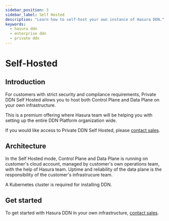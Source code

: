 ```yaml
---
sidebar_position: 3
sidebar_label: Self Hosted 
description: "Learn how to self-host your own instance of Hasura DDN."
keywords:
  - hasura ddn
  - enterprise ddn
  - private ddn
---
```



# Self-Hosted

## Introduction

For customers with strict security and compliance requirements, Private DDN Self Hosted allows you
to host both Control Plane and Data Plane on your own infrastructure. 

This is a premium offering where Hasura team will be helping you with setting up the entire DDN
Platform organization wide.

If you would like access to Private DDN Self Hosted, please [contact sales](https://hasura.io/contact-us).

## Architecture

In the Self Hosted mode, Control Plane and Data Plane is running on customer's cloud account, managed
by customer's own operations team, with the help of Hasura team.
Uptime and reliability of the data plane is the responsibility of the customer's infrastrucure team.

A Kubernetes cluster is required for installing DDN.

<Thumbnail src="/img/deployment/private_ddn_self_hosted.png" alt="Private DDN Architecture Self Hosted" />

## Get started

To get started with Hasura DDN in your own infrastructure, [contact sales](https://hasura.io/contact-us).

